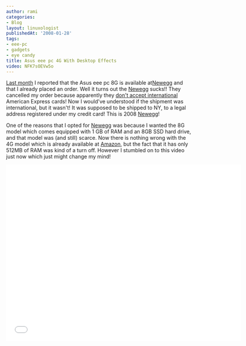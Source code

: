 ```yaml
---
author: rami
categories:
- Blog
layout: linuxologist
publishedAt: '2008-01-28'
tags:
- eee-pc
- gadgets
- eye candy
title: Asus eee pc 4G With Desktop Effects
video: NFK7sOEVw5o
---
```


[Last month](/2007/12/11/eee-pc-8g-at-newegg) I reported that the Asus eee pc 8G is available at[Newegg](http://www.newegg.com "Newegg") and that I already placed an order. Well it turns out the [Newegg](http://www.newegg.com "Newegg") sucks!! They cancelled my order because apparently they [don't accept international](http://www.newegg.com/Info/FAQDetail.aspx?Module=2&Menu=detail167%23xdetail167 "don't accept international") American Express cards! Now I would've understood if the shipment was international, but it wasn't! It was supposed to be shipped to NY, to a legal address registered under my credit card! This is 2008 [Newegg](http://www.newegg.com "Newegg")!

One of the reasons that I opted for [Newegg](http://www.newegg.com "Newegg") was because I wanted the 8G model which comes equipped with 1 GB of RAM and an 8GB SSD hard drive, and that model was (and still) scarce. Now there is nothing wrong with the 4G model which is already available at [Amazon](http://www.amazon.com/Asus-4G-Galaxy-Mobile-Internet-Preloaded/dp/B000Y33CVM/ref=pd_bbs_sr_1?ie=UTF8&s=electronics&qid=1201492502&sr=8-1 "Amazon"), but the fact that it has only 512MB of RAM was kind of a turn off. However I stumbled on to this video just now which just might change my mind!

<iframe width="640" height="480" src="//www.youtube.com/embed/NFK7sOEVw5o" frameborder="0" allowfullscreen></iframe>